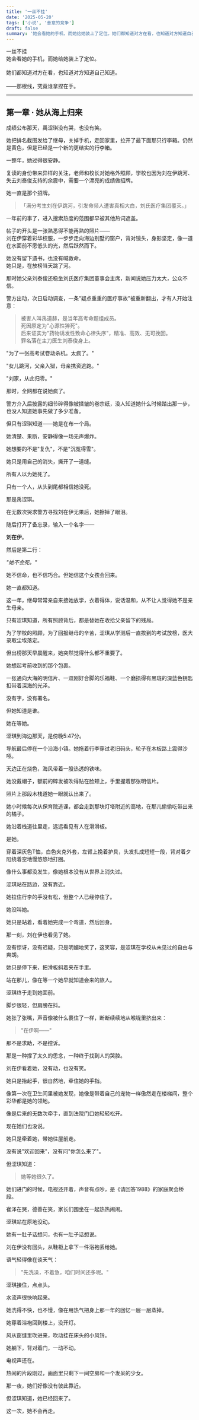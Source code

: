 ```yaml
---
title: '一丝不挂'
date: '2025-05-20'
tags: ['小说', '善意的竞争']
draft: false
summary: '她会看她的手机，而她给她装上了定位。她们都知道对方在看，也知道对方知道自己知道。——那根线，究竟谁拿捏在手。'
---
```


<div className="mb-12 text-center text-2xl font-bold text-gray-800">一丝不挂</div>

<div className="my-12 text-left italic">
  她会看她的手机，而她给她装上了定位。
  <br />
  <br />
  她们都知道对方在看，也知道对方知道自己知道。
  <br />
  <br />
  ——那根线，究竟谁拿捏在手。
</div>

<hr className="my-8" />

## 第一章 · 她从海上归来

成绩公布那天，禹涩琪没有哭，也没有笑。

她把排名截图发给了继母，关掉手机，走回家里，拉开了最下面那只行李箱。仍然是黄色，但是已经是一个新的更结实的行李箱。

一整年，她过得很安静。

复读的身份带来异样的关注，老师和校长对她格外照顾，学校也因为刘在伊跳河、失去刘泰俊支持的余震中，需要一个漂亮的成绩做招牌。

她一直是那个招牌。

> 「满分考生刘在伊跳河，引发命频人遭害真相大白，刘氏医疗集团覆灭。」

一年前的事了，进入搜索热度的范围都早被其他热词遮盖。

帖子的开头是一张熟悉得不能再熟的照片——  
刘在伊穿着彩华校服，一步步走向海边别墅的窗户，背对镜头，身影坚定，像一道在水面前不愿低头的光，然后跃然而下。

她没有留下遗书，也没有喊救命。  
她只是，在放榜当天跳了河。

那时她父亲刘泰俊还稳坐刘氏医疗集团董事会主席，新闻说她压力太大，公众不信。

警方出动，次日启动调查，一条"疑点重重的医疗事故"被重新翻出，才有人开始注意：

> 被害人叫禹道赫，是当年高考命题组成员。  
> 死因原定为"心源性猝死"。  
> 后来证实为"药物诱发性致命心律失序"，精准、高效、无可挽回。  
> 罪名落在主刀医生刘泰俊身上。

"为了一张高考试卷动杀机。太疯了。"

"女儿跳河，父亲入狱，母亲携资逃跑。"

"刘家，从此归零。"

那时，全网都在说她疯了。

警方介入后披露的细节碎得像被揉皱的卷宗纸，没人知道她什么时候踏出那一步，也没人知道她事先做了多少准备。

但只有涩琪知道——她是在布一个局。

她清楚、果断，安静得像一场无声爆炸。

她想要的不是"复仇"，不是"沉冤得雪"。

她只是用自己的消失，撕开了一道缝。

所有人以为她死了。

只有一个人，从头到尾都相信她没死。

那是禹涩琪。

在无数次哭求警方寻找刘在伊无果后，她擦掉了眼泪。

随后打开了备忘录，输入一个名字——

**刘在伊**。

然后是第二行：

_"她不会死。"_

她不信命，也不信巧合。但她信这个女孩会回来。

她一直都知道。

这一年，继母常常亲自来接她放学，衣着得体，说话温和，从不让人觉得她不是亲生母亲。

只有涩琪知道，所有照顾背后，都是替她在收拾父亲留下的残局。

为了学校的照顾，为了回报继母的辛苦，涩琪从学测后一直挨到的考试放榜，医大录取尘埃落定。

但出榜那天早晨醒来，她突然觉得什么都不重要了。

她想起考前收到的那个包裹。

一张通向大海的明信片、一双刚好合脚的乐福鞋、一个磨损得有黑斑的深蓝色钥匙扣带着深海的光泽。

没有字，没有署名。

但她知道是谁。

她在等她。

涩琪到海边那天，是傍晚5:47分。

导航最后停在一个沿海小镇。她拖着行李穿过老旧码头，轮子在木板路上震得沙哑。

天边正在烧色，海风带着一股热透的铁味。

她没戴帽子，额前的碎发被吹得贴在脸颊上，手里握着那张明信片。

照片上那段木栈道她一眼就认出来了。

她小时候每次从保育院逃课，都会走到那块灯塔附近的高地，在那儿偷偷吃带出来的橘子。

她沿着栈道往里走，远远看见有人在滑滑板。

是她。

穿着深灰色T恤，白色夹克外套，左臂上挽着护具，头发扎成短短一段，背对着夕阳绕着空地慢悠悠地打圈。

像什么事都没发生，像她根本没有从世界上消失过。

涩琪站在路边，没有靠近。

她拉住行李的手没有松，但整个人已经停住了。

她没叫她。

她只是站着，看着她完成一个弯道，然后回身。

那一刻，刘在伊也看见了她。

没有惊讶，没有迟疑，只是明媚地笑了，这笑容，是涩琪在学校从未见过的自由与爽朗。

她只是停下来，把滑板斜着夹在手里。

站在那儿，像在等一个她早就知道会来的旅人。

涩琪终于走到她面前。

脚步很轻，但肩膀在抖。

她张了张嘴，声音像被什么裹住了一样，断断续续地从喉咙里挤出来：

> "在伊啊——"

那不是求助，不是控诉。

那是一种撑了太久的思念，一种终于找到人的哭腔。

刘在伊看着她，没有动，也没有笑。

她只是抬起手，很自然地，牵住她的手指。

像第一次在卫生间里被她发现，她像是带着自己的宠物一样傲然走在楼梯间，整个彩华都是她的领地。

像是后来的无数次牵手，直到法院门口她轻轻松开。

现在她们也没说。

她只是牵着她，带她往屋前走。

没有说"欢迎回来"，没有问"你怎么来了"。

但涩琪知道：

> 她等她很久了。

她们进门的时候，电视还开着，声音有点吵，是《请回答1988》的家庭聚会桥段。

崔泽在哭，德善在笑，家长们围坐在一起热热闹闹。

涩琪站在原地没动。

她有一肚子话想问，也有一肚子话想说。

刘在伊没有回头，从鞋柜上拿下一件浴袍丢给她。

语气轻得像在谈天气：

> "先洗澡，不着急，咱们时间还多呢。"

涩琪接住，点点头。

水流声很快响起来。

她洗得不快，也不慢，像在用热气把身上那一年的回忆一层一层蒸掉。

她穿着浴袍回到楼上，没开灯。

风从窗缝里吹进来，吹动挂在床头的小风铃。

她躺下，背对着门，一动不动。

电视声还在。

热闹的片段刚过，画面里只剩下一间空房和一个发呆的少女。

那一夜，她们好像没有彼此靠近。

但涩琪知道，她已经回来了。

这一次，她不会再走。
